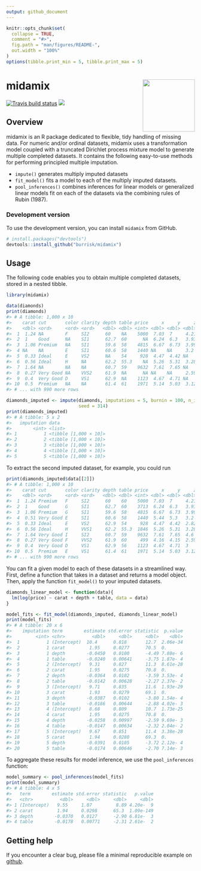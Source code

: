 ```yaml
---
output: github_document
---
```


<!-- README.md is generated from README.Rmd. Please edit that file -->

```r
knitr::opts_chunk$set(
  collapse = TRUE,
  comment = "#>",
  fig.path = "man/figures/README-",
  out.width = "100%"
)
options(tibble.print_min = 5, tibble.print_max = 5)
```

# midamix <a href='https://github.com/burrisk/midamix'><img src='man/figures/logo.png' align="right" height="139" /></a>

<!-- badges: start -->
[![Travis build status](https://travis-ci.org/burrisk/midamix.svg?branch=master)](https://travis-ci.org/burrisk/midamix)
![](https://img.shields.io/badge/lifecycle-experimental-orange.svg)
<!-- badges: end -->

## Overview

midamix is an R package dedicated to flexible, tidy handling of missing data.  For numeric and/or ordinal datasets, midamix uses a transformation model coupled with a truncated Dirichlet process mixture model to generate multiple completed datasets.   It contains the following easy-to-use methods for performing principled multiple imputation.

  - `impute()` generates multiply imputed datasets
  - `fit_model()` fits a model to each of the multiply imputed datasets.
  - `pool_inferences()` combines inferences for linear models or generalized linear models fit on each of the datasets via the combining rules of Rubin (1987).
  
### Development version

To use the development version, you can
install `midamix` from GitHub.

```r
# install.packages("devtools")
devtools::install_github("burrisk/midamix")
```


## Usage
The following code enables you to obtain multiple completed datasets, stored in a nested tibble.

```r
library(midamix)

data(diamonds)
print(diamonds)
#> # A tibble: 1,000 x 10
#>    carat cut       color clarity depth table price     x     y     z
#>    <dbl> <ord>     <ord> <ord>   <dbl> <dbl> <int> <dbl> <dbl> <dbl>
#>  1  1.24 NA        F     SI2      60    NA    5000  7.03  7     4.21
#>  2  1    Good      NA    SI1      62.7  60      NA  6.24  6.3   3.93
#>  3  1.06 Premium   NA    SI1      59.6  58    4815  6.67  6.73  3.99
#>  4 NA    NA        E     SI1      60.6  58    1440 NA    NA     3.2 
#>  5  0.33 Ideal     E     VS2      NA    54     928  4.47  4.42 NA   
#>  6  0.56 Ideal     H     NA       62.2  55.3    NA  5.26  5.31  3.28
#>  7  1.64 NA        NA    NA       60.7  59    9632  7.61  7.65 NA   
#>  8  0.27 Very Good NA    VVS2     61.9  NA      NA NA    NA     2.59
#>  9  0.4  Very Good D     VS1      62.9  NA    1123  4.67  4.71 NA   
#> 10  0.5  Premium   NA    NA       61.4  61    1971  5.14  5.03  3.12
#> # ... with 990 more rows

diamonds_imputed <- impute(diamonds, imputations = 5, burnin = 100, n_iter = 1000,
                           seed = 314)
print(diamonds_imputed)
#> # A tibble: 5 x 2
#>   imputation data                 
#>        <int> <list>               
#> 1          1 <tibble [1,000 × 10]>
#> 2          2 <tibble [1,000 × 10]>
#> 3          3 <tibble [1,000 × 10]>
#> 4          4 <tibble [1,000 × 10]>
#> 5          5 <tibble [1,000 × 10]>
```

To extract the second imputed dataset, for example, you could run

```r
print(diamonds_imputed$data[[2]])
#> # A tibble: 1,000 x 10
#>    carat cut       color clarity depth table price     x     y     z
#>    <dbl> <ord>     <ord> <ord>   <dbl> <dbl> <int> <dbl> <dbl> <dbl>
#>  1  1.24 Premium   F     SI2      60    60    5000  7.03  7     4.21
#>  2  1    Good      G     SI1      62.7  60    3713  6.24  6.3   3.93
#>  3  1.06 Premium   G     SI1      59.6  58    4815  6.67  6.73  3.99
#>  4  0.51 Very Good E     SI1      60.6  58    1440  5.44  5.3   3.2 
#>  5  0.33 Ideal     E     VS2      62.9  54     928  4.47  4.42  2.82
#>  6  0.56 Ideal     H     VVS1     62.2  55.3  1846  5.26  5.31  3.28
#>  7  1.64 Very Good I     SI2      60.7  59    9632  7.61  7.65  4.6 
#>  8  0.27 Very Good F     VVS2     61.9  60     499  4.16  4.15  2.59
#>  9  0.4  Very Good D     VS1      62.9  56    1123  4.67  4.71  3   
#> 10  0.5  Premium   E     VS1      61.4  61    1971  5.14  5.03  3.12
#> # ... with 990 more rows
```


You can fit a given model to each of these datasets in a streamlined way.  First, define a function that takes in a dataset and returns a model object.  Then, apply the function `fit_model()` to your imputed datasets.

```r
diamonds_linear_model <- function(data){
  lm(log(price) ~ carat + depth + table, data = data)
}

model_fits <- fit_model(diamonds_imputed, diamonds_linear_model)
print(model_fits)
#> # A tibble: 20 x 6
#>    imputation term        estimate std.error statistic  p.value
#>         <int> <chr>          <dbl>     <dbl>     <dbl>    <dbl>
#>  1          1 (Intercept)  10.4      0.818       12.7  2.06e-34
#>  2          1 carat         1.95     0.0277      70.5  0.      
#>  3          1 depth        -0.0450   0.0100      -4.49 7.88e- 6
#>  4          1 table        -0.0240   0.00641     -3.75 1.87e- 4
#>  5          2 (Intercept)   9.31     0.827       11.3  8.61e-28
#>  6          2 carat         1.95     0.0275      70.8  0.      
#>  7          2 depth        -0.0364   0.0102      -3.59 3.53e- 4
#>  8          2 table        -0.0142   0.00628     -2.27 2.37e- 2
#>  9          3 (Intercept)   9.71     0.835       11.6  1.93e-29
#> 10          3 carat         1.93     0.0279      69.1  0.      
#> 11          3 depth        -0.0387   0.0102      -3.80 1.54e- 4
#> 12          3 table        -0.0186   0.00644     -2.88 4.02e- 3
#> 13          4 (Intercept)   8.68     0.809       10.7  1.73e-25
#> 14          4 carat         1.95     0.0275      70.8  0.      
#> 15          4 depth        -0.0258   0.00997     -2.59 9.69e- 3
#> 16          4 table        -0.0147   0.00634     -2.32 2.04e- 2
#> 17          5 (Intercept)   9.67     0.851       11.4  3.38e-28
#> 18          5 carat         1.94     0.0280      69.3  0.      
#> 19          5 depth        -0.0391   0.0105      -3.72 2.12e- 4
#> 20          5 table        -0.0174   0.00646     -2.70 7.14e- 3
```

To aggregate these results for model inference, we use the `pool_inferences` function:

```r
model_summary <- pool_inferences(model_fits)
print(model_summary)
#> # A tibble: 4 x 5
#>   term        estimate std.error statistic   p.value
#>   <chr>          <dbl>     <dbl>     <dbl>     <dbl>
#> 1 (Intercept)   9.55     1.07         8.89 4.20e-  9
#> 2 carat         1.94     0.0298      65.3  1.09e-149
#> 3 depth        -0.0370   0.0127      -2.90 6.81e-  3
#> 4 table        -0.0178   0.00771     -2.31 2.61e-  2
```

## Getting help

If you encounter a clear bug, please file a minimal reproducible example
on [github](https://github.com/burrisk/midamix/issues).
